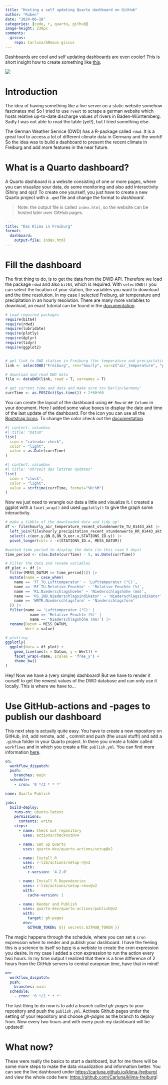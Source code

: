 ```yaml
---
title: "Hosting a self updating Quarto dashboard on GitHub"
author: "Ruben"
date: "2024-06-18"
categories: [code, r, quarto, github]
image-height: 230px
comments:
  giscus:
    repo: Carluna/bReaus-giscus
---
```


Dashboards are cool and self updating dashboards are even cooler! This is short insight how to create something like [this](https://carluna.github.io/klima-freiburg/).

![](images/dashboard_screenshot.png)

# Introduction

The idea of having something like a live server on a static website somehow fascinates me! So I tried to use `rvest` to scrape a german website which hosts relative up-to-date discharge values of rivers in Baden-Würrtemberg. Sadly I was not able to read the table (yet!), but I tried something else.

The German Weather Service (DWD) has a R-package called `rdwd`. It is a great tool to access a lot of different climate data in Germany and the world! So the idea was to build a dashboard to present the recent climate in Freiburg and add more features in the near future.

# What is a Quarto dashboard?

A Quarto dashboard is a website consisting of one or more pages, where you can visualize your data, do some monitoring and also add interactivity (Shiny and ojs)! To create one yourself, you just have to create a new Quarto project with a `.qmd` file and change the format to *dashboard*. 

>Note: the output file is called `index.html`, so the website can be hosted later over GitHub pages.

```yaml
---
title: "Das Klima in Freiburg"
format: 
  dashboard: 
    output-file: index.html
---
```

# Fill the dashboard

The first thing to do, is to get the data from the DWD API. Therefore we load the package `rdwd` and also `bit64`, which is required. With `selectDWD()` you can select the location of your station, the variables you want to download and the time resolution. In my case I selected Freiburg, air temperature and precipitation in an hourly resolution. There are many more variables to download, an exact tutorial can be found in the [documentation](https://bookdown.org/brry/rdwd/).

```r 
# Load required packages
require(bit64)
require(rdwd)
require(lubridate)
require(plotly)
require(dplyr)
require(tidyr)
require(ggplot2)


# get link to DWD station in Freiburg (for temperature and precipitation, hourly)
link <- selectDWD("Freiburg", res="hourly", var=c("air_temperature", "precipitation"), per="recent")

# download and read DWD data
file <- dataDWD(link, read = T, varnames = T)

# get current time and data and make sure tz='Berlin/Germany'
currTime <- as.POSIXct(Sys.time()) + 2*60*60 
```

You can create the layout of the dashboard using `## Row` or `## Column` in your document. Here I added some value boxes to display the date and time of the last update of the dashboard. For the icon you can use all the [Bootstrap Icons](https://icons.getbootstrap.com/). To change the color check out the [documentation](https://quarto.org/docs/dashboards/data-display.html#value-boxes).

```r
#| content: valuebox
#| title: "Datum"
list(
  icon = "calendar-check",
  color = "light",
  value = as.Date(currTime)
)
```

```r
#| content: valuebox
#| title: "Uhrzeit des letzten Updates"
list(
  icon = "clock",
  color = "light",
  value = strftime(currTime, format="%H:%M")
)
```

Now we just need to wrangle our data a little and visualize it. I created a ggplot with a `facet_wrap()` and used `ggplotly()` to give the graph some interactivity.
 
```r
# make a tibble of the downloaded data and tidy up!
df <- file$hourly_air_temperature_recent_stundenwerte_TU_01443_akt |> 
  left_join(file$hourly_precipitation_recent_stundenwerte_RR_01443_akt, by = "MESS_DATUM") |> 
  select(-c(eor.y,QN_8,QN_9,eor.x,STATIONS_ID.y)) |> 
  pivot_longer(cols = -c(STATIONS_ID.x, MESS_DATUM))

#wanted time period to display the data (in this case 5 days)
time_period <- c(as.Date(currTime) - 5, as.Date(currTime))

# Filter the data and rename variables
df_plot <- df |> 
  filter(MESS_DATUM >= time_period[1]) |> 
  mutate(name = case_when(
    name == 'TT_TU.Lufttemperatur' ~ 'Lufttemperatur (°C)',
    name == 'RF_TU.Relative_Feuchte' ~ 'Relative Feuchte (%)',
    name == 'R1.Niederschlagshoehe' ~ 'Niederschlagshöhe (mm)',
    name == 'RS_IND.Niederschlagsindikator' ~ 'Niederschlagsindikator',
    name == 'WRTR.Niederschlagsform' ~ 'Niederschlagsform'
  )) |> 
  filter(name == 'Lufttemperatur (°C)' | 
           name == 'Relative Feuchte (%)' |
           name == 'Niederschlagshöhe (mm)') |> 
  rename(Datum = MESS_DATUM,
         Wert = value)

# plotting 
ggplotly(
  ggplot(data = df_plot) + 
    geom_line(aes(x = Datum, y = Wert)) + 
    facet_wrap(~name, scales = 'free_y') +
    theme_bw()
)
```

Hey! Now we have a (very simple) dashboard! But we have to render it ourself to get the newest values of the DWD database and can only use it locally. This is where we have to...

# Use GitHub-actions and -pages to publish our dashboard 

This next step is actually quite easy. You have to create a new repository on GitHub, init, add remote, add ., commit and push (the usual stuff!) and add a `.github` folder in your Quarto project. In there you create a folder called `workflows` and in which you create a file: `publish.yml`. You can find more information [here](https://quarto.org/docs/publishing/github-pages.html).




```.yaml

on:
  workflow_dispatch:
  push:
    branches: main
  schedule:
    - cron: '0 */2 * * *'

name: Quarto Publish

jobs:
  build-deploy:
    runs-on: ubuntu-latest
    permissions:
      contents: write
    steps:
      - name: Check out repository
        uses: actions/checkout@v4

      - name: Set up Quarto
        uses: quarto-dev/quarto-actions/setup@v2

      - name: Install R
        uses: r-lib/actions/setup-r@v2
        with:
          r-version: '4.2.0'

      - name: Install R Dependencies
        uses: r-lib/actions/setup-renv@v2
        with:
          cache-version: 1

      - name: Render and Publish
        uses: quarto-dev/quarto-actions/publish@v2
        with:
          target: gh-pages
        env:
          GITHUB_TOKEN: ${{ secrets.GITHUB_TOKEN }}
```

The magic happens through the schedule, where you can set a `cron` expression when to render and publish your dashboard. I have the feeling this is a science to itself so [here](https://crontab.guru/every-2-hours) is a webiste to create the cron expression you desire. In my case I added a cron expression to run the action every two hours. In my time output I realized that there is a time difference of 2 hours from the GitHub servers to central european time, have that in mind!

```yaml
on:
  workflow_dispatch:
  push:
    branches: main
  schedule:
    - cron: '0 */2 * * *'
```

The last thing to do now is to add a branch called *gh-pages* to your repository and push the `publish.yml`. Activate Github pages under the setting of your repository and choose *gh-pages* as the branch to deploy from. Now every two hours and with every push my dashboard will be updated!

# What now?

These were really the basics to start a dashboard, but for me there will be some more steps to make the data visualization and information better. You can see the live dashboard under [https://carluna.github.io/klima-freiburg/](https://carluna.github.io/klima-freiburg/) and view the whole code here: [https://github.com/Carluna/klima-freiburg](https://github.com/Carluna/klima-freiburg)! 

